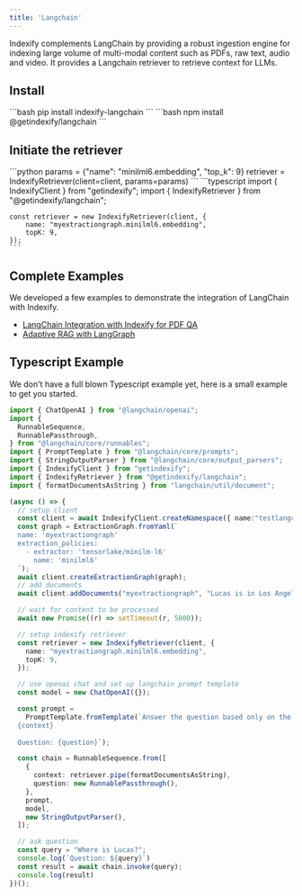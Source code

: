 ```yaml
---
title: 'Langchain'
---
```


Indexify complements LangChain by providing a robust ingestion engine for indexing large volume of multi-modal content such as PDFs, raw text, audio and video. 
It provides a Langchain retriever to retrieve context for LLMs.

## Install
<Tabs>
  <Tab title="Python">
    ```bash
    pip install indexify-langchain
    ```
  </Tab>
  <Tab title="Typescript">
    ```bash
    npm install @getindexify/langchain
    ```
  </Tab>
</Tabs>

## Initiate the retriever
<Tabs>
  <Tab title="Python">
    ```python
    params = {"name": "minilml6.embedding", "top_k": 9}
    retriever = IndexifyRetriever(client=client, params=params)
    ```
  </Tab>
  <Tab title="Typescript">
    ```typescript
    import { IndexifyClient } from "getindexify";
    import { IndexifyRetriever } from "@getindexify/langchain";


    const retriever = new IndexifyRetriever(client, {
        name: "myextractiongraph.minilml6.embedding",
        topK: 9,
    });
    ```
  </Tab>
</Tabs>

## Complete Examples

We developed a few examples to demonstrate the integration of LangChain with Indexify.

- [LangChain Integration with Indexify for PDF QA](https://github.com/tensorlakeai/indexify/tree/main/examples/pdf/langchain)
- [Adaptive RAG with LangGraph](https://github.com/tensorlakeai/indexify/tree/main/examples/pdf/langgraph)


## Typescript Example

We don't have a full blown Typescript example yet, here is a small example to get you started.

```typescript
import { ChatOpenAI } from "@langchain/openai";
import {
  RunnableSequence,
  RunnablePassthrough,
} from "@langchain/core/runnables";
import { PromptTemplate } from "@langchain/core/prompts";
import { StringOutputParser } from "@langchain/core/output_parsers";
import { IndexifyClient } from "getindexify";
import { IndexifyRetriever } from "@getindexify/langchain";
import { formatDocumentsAsString } from "langchain/util/document";

(async () => {
  // setup client
  const client = await IndexifyClient.createNamespace({ name:"testlangchain" });
  const graph = ExtractionGraph.fromYaml(`
  name: 'myextractiongraph'
  extraction_policies:
    - extractor: 'tensorlake/minilm-l6'
      name: 'minilml6'
  `);
  await client.createExtractionGraph(graph);
  // add documents
  await client.addDocuments("myextractiongraph", "Lucas is in Los Angeles, California");

  // wait for content to be processed
  await new Promise((r) => setTimeout(r, 5000));

  // setup indexify retriever
  const retriever = new IndexifyRetriever(client, {
    name: "myextractiongraph.minilml6.embedding",
    topK: 9,
  });

  // use openai chat and set up langchain prompt template
  const model = new ChatOpenAI({});

  const prompt =
    PromptTemplate.fromTemplate(`Answer the question based only on the following context:
  {context}
  
  Question: {question}`);

  const chain = RunnableSequence.from([
    {
      context: retriever.pipe(formatDocumentsAsString),
      question: new RunnablePassthrough(),
    },
    prompt,
    model,
    new StringOutputParser(),
  ]);

  // ask question
  const query = "Where is Lucas?";
  console.log(`Question: ${query}`)
  const result = await chain.invoke(query);
  console.log(result)
})();
```
